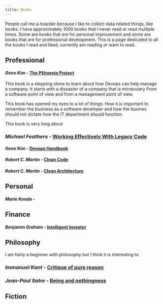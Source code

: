 ```yaml
---
title: Books
---
```


People call me a hoarder because I like to collect data related things, like books. I have approximately 1000 books that I never read or read multiple times. Some are books that are for personal improvement and some are books that are for professional development. This is a page dedicated to all the books I read and liked, currently am reading or want to read.

## Professional

#### _Gene Kim_ - [The P§hoenix Project](https://www.amazon.com/Phoenix-Project-DevOps-Helping-Business/dp/0988262509)

This book is a stepping stone to learn about how Devops can help manage a company. It starts with a dissaster of a company that is mirraculary From a software point of view and from a management point of view.

This book has opened my eyes to a lot of things. How it is important to remember the business as a software developer and how the busines should not dictate how the IT department should function.

This book is very long about

### _Michael Feathers_ - [Working Effectively With Legacy Code](https://www.amazon.com/Working-Effectively-Legacy-Michael-Feathers/dp/0131177052)

#### _Gene Kim_ - [Devops Handbook](https://www.amazon.com/DevOps-Handbook-World-Class-Reliability-Organizations/dp/1942788002)

#### _Robert C. Martin_ - [Clean Code](https://www.amazon.com/Clean-Code-Handbook-Software-Craftsmanship/dp/0132350882/ref=sr_1_1?keywords=clean+code&qid=1578944441&s=books&sr=1-1)

#### _Robert C. Martin_ - [Clean Architecture](https://www.amazon.com/Clean-Architecture-Craftsmans-Software-Structure/dp/0134494164/ref=sr_1_2?keywords=clean+code&qid=1578944441&s=books&sr=1-2)

## Personal

#### _Marie Kondo_ -

## Finance

#### _Benjamin Graham_ - [Intelligent Investor](https://www.amazon.com/Intelligent-Investor-Definitive-Investing-Essentials/dp/0060555661/ref=sr_1_3?crid=4KPK3EL244I5&keywords=finance+books&qid=1581997762&sprefix=finance%2Caps%2C437&sr=8-3)

## Philosophy

I am fairly a beginner with philosophy but I think it is interesting to

### _Immanuel Kant_ - [Critique of pure reason](https://www.amazon.com/Critique-Pure-Reason-Penguin-Classics/dp/0140447474/ref=sr_1_1?keywords=critique+of+pure+reason&qid=1578944350&s=books&sr=1-1)

### _Jean-Paul Satre_ - [Being and nothingness](https://www.amazon.com/Being-Nothingness-Jean-Paul-Sartre/dp/0671867806/ref=sr_1_1?crid=2RK9CVAGRXCWU&keywords=being+and+nothingness+by+jean-paul+sartre&qid=1581997739&sprefix=being+and+nothingness%2Caps%2C-1&sr=8-1)

## Fiction
